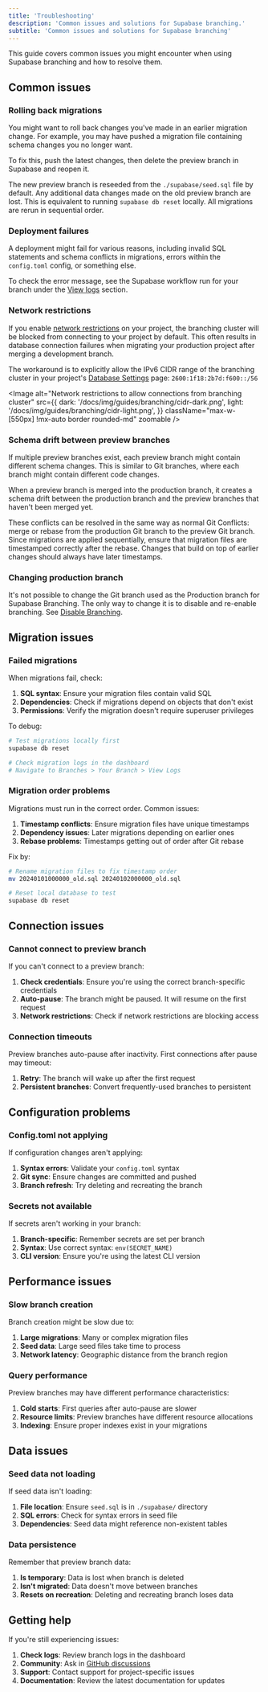 ```yaml
---
title: 'Troubleshooting'
description: 'Common issues and solutions for Supabase branching.'
subtitle: 'Common issues and solutions for Supabase branching'
---
```


This guide covers common issues you might encounter when using Supabase branching and how to resolve them.

## Common issues

### Rolling back migrations

You might want to roll back changes you've made in an earlier migration change. For example, you may have pushed a migration file containing schema changes you no longer want.

To fix this, push the latest changes, then delete the preview branch in Supabase and reopen it.

The new preview branch is reseeded from the `./supabase/seed.sql` file by default. Any additional data changes made on the old preview branch are lost. This is equivalent to running `supabase db reset` locally. All migrations are rerun in sequential order.

### Deployment failures

A deployment might fail for various reasons, including invalid SQL statements and schema conflicts in migrations, errors within the `config.toml` config, or something else.

To check the error message, see the Supabase workflow run for your branch under the [View logs](/dashboard/project/_/branches) section.

### Network restrictions

If you enable [network restrictions](/docs/guides/platform/network-restrictions) on your project, the branching cluster will be blocked from connecting to your project by default. This often results in database connection failures when migrating your production project after merging a development branch.

The workaround is to explicitly allow the IPv6 CIDR range of the branching cluster in your project's [Database Settings](https://supabase.com/dashboard/project/_/database/settings) page: `2600:1f18:2b7d:f600::/56`

<Image
  alt="Network restrictions to allow connections from branching cluster"
  src={{
    dark: '/docs/img/guides/branching/cidr-dark.png',
    light: '/docs/img/guides/branching/cidr-light.png',
  }}
  className="max-w-[550px] !mx-auto border rounded-md"
  zoomable
/>

### Schema drift between preview branches

If multiple preview branches exist, each preview branch might contain different schema changes. This is similar to Git branches, where each branch might contain different code changes.

When a preview branch is merged into the production branch, it creates a schema drift between the production branch and the preview branches that haven't been merged yet.

These conflicts can be resolved in the same way as normal Git Conflicts: merge or rebase from the production Git branch to the preview Git branch. Since migrations are applied sequentially, ensure that migration files are timestamped correctly after the rebase. Changes that build on top of earlier changes should always have later timestamps.

### Changing production branch

It's not possible to change the Git branch used as the Production branch for Supabase Branching. The only way to change it is to disable and re-enable branching. See [Disable Branching](#disable-branching).

## Migration issues

### Failed migrations

When migrations fail, check:

1. **SQL syntax**: Ensure your migration files contain valid SQL
2. **Dependencies**: Check if migrations depend on objects that don't exist
3. **Permissions**: Verify the migration doesn't require superuser privileges

To debug:

```bash
# Test migrations locally first
supabase db reset

# Check migration logs in the dashboard
# Navigate to Branches > Your Branch > View Logs
```

### Migration order problems

Migrations must run in the correct order. Common issues:

1. **Timestamp conflicts**: Ensure migration files have unique timestamps
2. **Dependency issues**: Later migrations depending on earlier ones
3. **Rebase problems**: Timestamps getting out of order after Git rebase

Fix by:

```bash
# Rename migration files to fix timestamp order
mv 20240101000000_old.sql 20240102000000_old.sql

# Reset local database to test
supabase db reset
```

## Connection issues

### Cannot connect to preview branch

If you can't connect to a preview branch:

1. **Check credentials**: Ensure you're using the correct branch-specific credentials
2. **Auto-pause**: The branch might be paused. It will resume on the first request
3. **Network restrictions**: Check if network restrictions are blocking access

### Connection timeouts

Preview branches auto-pause after inactivity. First connections after pause may timeout:

1. **Retry**: The branch will wake up after the first request
2. **Persistent branches**: Convert frequently-used branches to persistent

## Configuration problems

### Config.toml not applying

If configuration changes aren't applying:

1. **Syntax errors**: Validate your `config.toml` syntax
2. **Git sync**: Ensure changes are committed and pushed
3. **Branch refresh**: Try deleting and recreating the branch

### Secrets not available

If secrets aren't working in your branch:

1. **Branch-specific**: Remember secrets are set per branch
2. **Syntax**: Use correct syntax: `env(SECRET_NAME)`
3. **CLI version**: Ensure you're using the latest CLI version

## Performance issues

### Slow branch creation

Branch creation might be slow due to:

1. **Large migrations**: Many or complex migration files
2. **Seed data**: Large seed files take time to process
3. **Network latency**: Geographic distance from the branch region

### Query performance

Preview branches may have different performance characteristics:

1. **Cold starts**: First queries after auto-pause are slower
2. **Resource limits**: Preview branches have different resource allocations
3. **Indexing**: Ensure proper indexes exist in your migrations

## Data issues

### Seed data not loading

If seed data isn't loading:

1. **File location**: Ensure `seed.sql` is in `./supabase/` directory
2. **SQL errors**: Check for syntax errors in seed file
3. **Dependencies**: Seed data might reference non-existent tables

### Data persistence

Remember that preview branch data:

1. **Is temporary**: Data is lost when branch is deleted
2. **Isn't migrated**: Data doesn't move between branches
3. **Resets on recreation**: Deleting and recreating branch loses data

## Getting help

If you're still experiencing issues:

1. **Check logs**: Review branch logs in the dashboard
2. **Community**: Ask in [GitHub discussions](https://github.com/orgs/supabase/discussions/18937)
3. **Support**: Contact support for project-specific issues
4. **Documentation**: Review the latest documentation for updates
